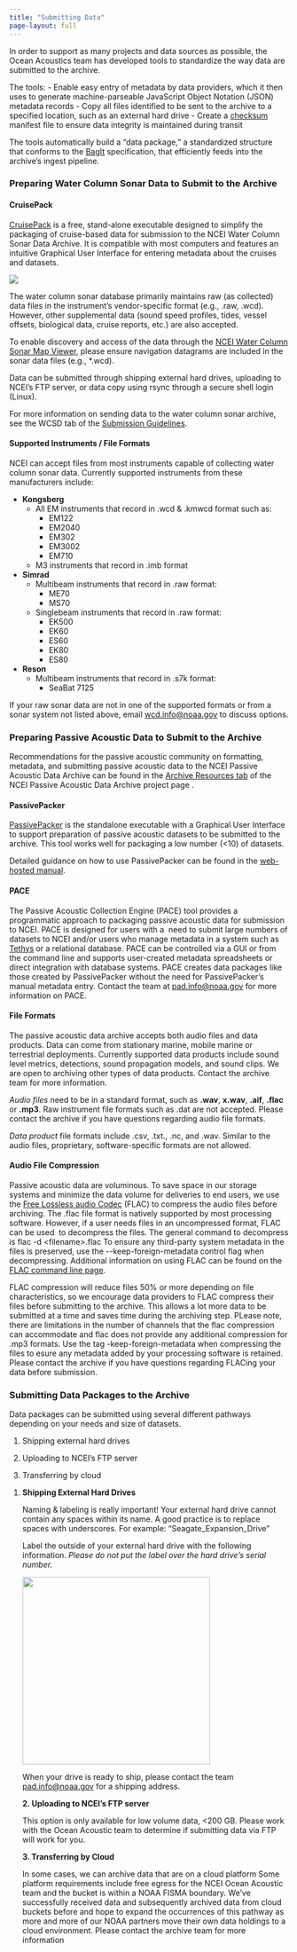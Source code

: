 ```yaml
---
title: "Submitting Data"
page-layout: full
---
```


In order to support as many projects and data sources as possible, the Ocean Acoustics team has developed tools to standardize the way data are submitted to the archive.

The tools: - Enable easy entry of metadata by data providers, which it then uses to generate machine-parseable JavaScript Object Notation (JSON) metadata records - Copy all files identified to be sent to the archive to a specified location, such as an external hard drive - Create a [checksum](https://www.techtarget.com/searchsecurity/definition/checksum#:~:text=A%20checksum%20is%20a%20value,running%20a%20cryptographic%20hash%20function) manifest file to ensure data integrity is maintained during transit

The tools automatically build a "data package," a standardized structure that conforms to the [BagIt](https://en.wikipedia.org/wiki/BagIt) specification, that efficiently feeds into the archive's ingest pipeline.

### Preparing Water Column Sonar Data to Submit to the Archive

#### CruisePack

[CruisePack](https://www.ncei.noaa.gov/products/cruisepack) is a free, stand-alone executable designed to simplify the packaging of cruise-based data for submission to the NCEI Water Column Sonar Data Archive. It is compatible with most computers and features an intuitive Graphical User Interface for entering metadata about the cruises and datasets.

![](/Images/CruisePack.jpg)

The water column sonar database primarily maintains raw (as collected) data files in the instrument's vendor-specific format (e.g., .raw, .wcd). However, other supplemental data (sound speed profiles, tides, vessel offsets, biological data, cruise reports, etc.) are also accepted.

To enable discovery and access of the data through the [NCEI Water Column Sonar Map Viewer](https://www.ncei.noaa.gov/maps/water-column-sonar/), please ensure navigation datagrams are included in the sonar data files (e.g., \*.wcd).

Data can be submitted through shipping external hard drives, uploading to NCEI's FTP server, or data copy using rsync through a secure shell login (Linux).

For more information on sending data to the water column sonar archive, see the WCSD tab of the [Submission Guidelines](https://www.ncei.noaa.gov/iho-data-centre-digital-bathymetry/submitting-marine-geophysical-data).

#### **Supported Instruments /** File Formats

NCEI can accept files from most instruments capable of collecting water column sonar data. Currently supported instruments from these manufacturers include:

-   **Kongsberg**
    -   All EM instruments that record in .wcd & .kmwcd format such as:
        -   EM122
        -   EM2040
        -   EM302
        -   EM3002
        -   EM710
    -   M3 instruments that record in .imb format
-   **Simrad**
    -   Multibeam instruments that record in .raw format:
        -   ME70
        -   MS70
    -   Singlebeam instruments that record in .raw format:
        -   EK500
        -   EK60
        -   ES60
        -   EK80
        -   ES80
-   **Reson**
    -   Multibeam instruments that record in .s7k format:
        -   SeaBat 7125

If your raw sonar data are not in one of the supported formats or from a sonar system not listed above, email [wcd.info\@noaa.gov](mailto:wcd.info@noaa.gov) to discuss options.

### Preparing Passive Acoustic Data to Submit to the Archive

Recommendations for the passive acoustic community on formatting, metadata, and submitting passive acoustic data to the NCEI Passive Acoustic Data Archive can be found in the [Archive Resources tab](https://www.ncei.noaa.gov/products/passive-acoustic-data#tab-3561) of the NCEI Passive Acoustic Data Archive project page .

#### PassivePacker

[PassivePacker](https://www.ncei.noaa.gov/products/passivepacker) is the standalone executable with a Graphical User Interface to support preparation of passive acoustic datasets to be submitted to the archive. This tool works well for packaging a low number (\<10) of datasets.

Detailed guidance on how to use PassivePacker can be found in the [web-hosted manual](https://www.ngdc.noaa.gov/mgg/pad/packager_manual.pdf).

#### PACE

The Passive Acoustic Collection Engine (PACE) tool provides a programmatic approach to packaging passive acoustic data for submission to NCEI. PACE is designed for users with a  need to submit large numbers of datasets to NCEI and/or users who manage metadata in a system such as [Tethys](https://tethys.sdsu.edu/) or a relational database. PACE can be controlled via a GUI or from the command line and supports user-created metadata spreadsheets or direct integration with database systems. PACE creates data packages like those created by PassivePacker without the need for PassivePacker's manual metadata entry. Contact the team at [pad.info\@noaa.gov](mailto:pad.info@noaa.gov) for more information on PACE.

#### File Formats

The passive acoustic data archive accepts both audio files and data products. Data can come from stationary marine, mobile marine or terrestrial deployments. Currently supported data products include sound level metrics, detections, sound propagation models, and sound clips. We are open to archiving other types of data products. Contact the archive team for more information.

*Audio files* need to be in a standard format, such as **.wav**, **x.wav**, **.aif**, **.flac** or **.mp3**. Raw instrument file formats such as .dat are not accepted. Please contact the archive if you have questions regarding audio file formats. 

*Data product* file formats include .csv, .txt., .nc, and .wav. Similar to the audio files, proprietary, software-specific formats are not allowed.

#### **Audio File Compression**

Passive acoustic data are voluminous. To save space in our storage systems and minimize the data volume for deliveries to end users, we use the [Free Lossless audio Codec](https://xiph.org/flac/) (FLAC) to compress the audio files before archiving. The .flac file format is natively supported by most processing software. However, if a user needs files in an uncompressed format, FLAC can be used  to decompress the files. The general command to decompress is flac -d \<filename\>.flac To ensure any third-party system metadata in the files is preserved, use the \--keep-foreign-metadata control flag when decompressing. Additional information on using FLAC can be found on the [FLAC command line page](https://xiph.org/flac/documentation_tools_flac.html).

FLAC compression will reduce files 50% or more depending on file characteristics, so we encourage data providers to FLAC compress their files before submitting to the archive. This allows a lot more data to be submitted at a time and saves time during the archiving step. PLease note, there are limitations in the number of channels that the flac compression can accommodate and flac does not provide any additional compression for .mp3 formats. Use the tag -keep-foreign-metadata when compressing the files to esure any metadata added by your processing software is retained. Please contact the archive if you have questions regarding FLACing your data before submission.\

### Submitting Data Packages to the Archive

Data packages can be submitted using several different pathways depending on your needs and size of datasets.

1.  Shipping external hard drives

2.  Uploading to NCEI's FTP server

3.  Transferring by cloud

<!-- -->

1.  **Shipping External Hard Drives**

    Naming & labeling is really important! Your external hard drive cannot contain any spaces within its name. A good practice is to replace spaces with underscores. For example: "Seagate_Expansion_Drive"

    Label the outside of your external hard drive with the following information. *Please do not put the label over the hard drive's serial number.*

    ![](/Images/external_drive_label.png){width="338"}

    When your drive is ready to ship, please contact the team [pad.info\@noaa.gov](mailto:pad.info@noaa.gov) for a shipping address.

    **2. Uploading to NCEI's FTP server**

    This option is only available for low volume data, \<200 GB. Please work with the Ocean Acoustic team to determine if submitting data via FTP will work for you. 

    **3. Transferring by Cloud**

    In some cases, we can archive data that are on a cloud platform Some platform requirements include free egress for the NCEI Ocean Acoustic team and the bucket is within a NOAA FISMA boundary. We've successfully received data and subsequently archived data from cloud buckets before and hope to expand the occurrences of this pathway as more and more of our NOAA partners move their own data holdings to a cloud environment. Please contact the archive team for more information

    \


